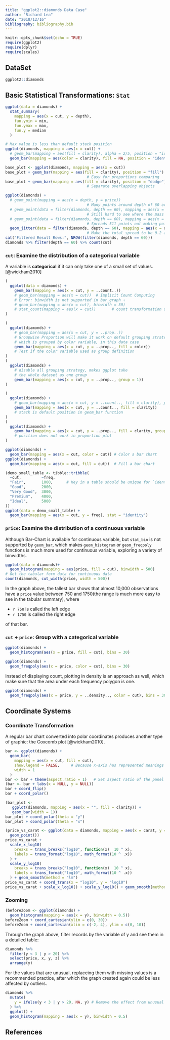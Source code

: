 ```yaml
---
title: "ggplot2::diamonds Data Case"
author: "Richard Lea"
date: "2018/12/16"
bibliography: bibliography.bib
---
```


```r
knitr::opts_chunk$set(echo = TRUE)
require(ggplot2)
require(dplyr)
require(scales)
```

## DataSet

```r
ggplot2::diamonds
```

## Basic Statistical Transformations: `Stat`

```r
ggplot(data = diamonds) +
  stat_summary(
    mapping = aes(x = cut, y = depth),
    fun.ymin = min,
    fun.ymax = max,
    fun.y = median
  )
```
```r
# Max value is less than default stack position
ggplot(diamonds, mapping = aes(x = cut)) +
  # geom_bar(mapping = aes(fill = clarity), alpha = 2/5, position = "identity")
  geom_bar(mapping = aes(color = clarity), fill = NA, position = "identity")
```
```r
base_plot <- ggplot(diamonds, mapping = aes(x = cut))
base_plot + geom_bar(mapping = aes(fill = clarity), position = "fill")
                                    # Easy for proportions comparing
base_plot + geom_bar(mapping = aes(fill = clarity), position = "dodge")
                                    # Separate overlapping objects
```
```r
ggplot(diamonds) +
  # geom_point(mapping = aes(x = depth, y = price))
                                    # Many points around depth of 60 overlapped
  # geom_point(data = filter(diamonds, depth == 60), mapping = aes(x = depth, y = price))
                                    # Still hard to see where the mass of data is
  # geom_point(data = filter(diamonds, depth == 60), mapping = aes(x = depth, y = price), position = "jitter")
                                    # Spreads 511 points out making points receive random noises
  geom_jitter(data = filter(diamonds, depth == 60), mapping = aes(x = depth, y = price), width = 0.1)
                                    # Make the total spread to be 0.2 around 60
cat("Filtered Result Rows:", NROW(filter(diamonds, depth == 60)))
diamonds %>% filter(depth == 60) %>% count(cut)
```

### `cut`: Examine the distribution of a categorical variable

A variable is **categorical** if it can only take one of a small set of values.[@wickham2010]

```r
(
  ggplot(data = diamonds) +
    geom_bar(mapping = aes(x = cut, y = ..count..))
    # geom_bar(mapping = aes(x = cut))  # Implicit Count Computing
    # Error: binwidth is not supported in bar_graph ↓
    # geom_bar(mapping = aes(x = cut), binwidth = 30)
    # stat_count(mapping = aes(x = cut))       # count transformation under the hood
)
```
```r
(
  ggplot(diamonds) +
    # geom_bar(mapping = aes(x = cut, y = ..prop..))
    # Groupwise Proportion will make it work on default grouping strategy
    # which is grouped by color variable, in this data case
    geom_bar(mapping = aes(x = cut, y = ..prop.., fill = color))
    # Test if the color variable used as group definition
)
(
  ggplot(diamonds) +
    # disable all grouping strategy, makes ggplot take
    # the whole dataset as one group
    geom_bar(mapping = aes(x = cut, y = ..prop.., group = 1))
)
```
```r
(
  ggplot(diamonds) +
    # geom_bar(mapping = aes(x = cut, y = ..count.., fill = clarity), position = "stack")
    geom_bar(mapping = aes(x = cut, y = ..count.., fill = clarity))
    # stack is default position in geom_bar function
)
(
  ggplot(diamonds) +
    geom_bar(mapping = aes(x = cut, y = ..prop.., fill = clarity, group = 1), position = "stack")
    # position does not work in proportion plot
)
```
```r
ggplot(diamonds) +
  geom_bar(mapping = aes(x = cut, color = cut)) # Color a bar chart
ggplot(diamonds) +
  geom_bar(mapping = aes(x = cut, fill = cut))  # Fill a bar chart
```
```r
(demo_small_table <- tibble::tribble(
  ~cut,         ~freq,
  "Fair",       1000,      # Key in a table should be unique for `identity stat`
  "Good",       2000,
  "Very Good",  3000,
  "Premium",    4000,
  "Ideal",      5000
))
ggplot(data = demo_small_table) +
  geom_bar(mapping = aes(x = cut, y = freq), stat = "identity")
```

### `price`: Examine the distribution of a continuous variable

Although Bar-Chart is available for continuous variable, but `stat_bin` is not supported by `geom_bar`, which makes `geom_histogram` or `geom_freqpoly` functions is much more used for continuous variable, exploring a variety of binwidths.

```r
ggplot(data = diamonds)+
  geom_histogram(mapping = aes(price, fill = cut), binwidth = 500)
# Get the tabular form data for continuous data
count(diamonds, cut_width(price, width = 500))
```
In the graph above, the tallest bar shows that almost 10,000 observations have a `price` value between 750 and 1750(the range is much more easy to see in the tabular summary), where

* `r 750` is called the left edge
* `r 1750` is called the right edge

of that bar.

### `cut` + `price`: Group with a categorical variable

```r
ggplot(diamonds) +
  geom_histogram(aes(x = price, fill = cut), bins = 30)
```
```r
ggplot(diamonds) +
  geom_freqpoly(aes(x = price, color = cut), bins = 30)
```

Instead of displaying count, plotting in density is an approach as well, which make sure that the area under each frequency polygon is one.
```r
ggplot(diamonds) +
  geom_freqpoly(aes(x = price, y = ..density.., color = cut), bins = 30)
```


## Coordinate Systems

### Coordinate Transformation

A regular bar chart converted into polar coordinates produces another type of graphic: the Coxcomb plot [@wickham2010].
```r
bar <- ggplot(diamonds) +
  geom_bar(
    mapping = aes(x = cut, fill = cut),
    show.legend = FALSE,     # Because x-axis has represented meanings of each bar
    width = 1
  )
bar <- bar + theme(aspect.ratio = 1)   # Set aspect ratio of the panel to the picture
(bar <- bar + labs(x = NULL, y = NULL))
bar + coord_flip()
bar + coord_polar()
```
```r
(bar_plot <-
   ggplot(diamonds, mapping = aes(x = "", fill = clarity)) +
   geom_bar(width = 1))
bar_plot + coord_polar(theta = "y")
bar_plot + coord_polar(theta = "x")
```
```r
(price_vs_carat <- ggplot(data = diamonds, mapping = aes(x = carat, y = price)) +
  geom_point())
price_vs_carat + 
  scale_x_log10(
    breaks = trans_breaks("log10", function(x)  10 ^ x),
    labels = trans_format("log10", math_format(10 ^ .x))
  ) + 
  scale_y_log10(
    breaks = trans_breaks("log10", function(x)  10 ^ x),
    labels = trans_format("log10", math_format(10 ^ .x))
  ) + geom_smooth(method = "lm")
price_vs_carat + coord_trans(x = "log10", y = "log10")
price_vs_carat + scale_x_log10() + scale_y_log10() + geom_smooth(method = "lm") + coord_polar()
```

### Zooming

```r
(beforeZoom <- ggplot(diamonds) +
  geom_histogram(mapping = aes(x = y), binwidth = 0.5))
beforeZoom + coord_cartesian(ylim = c(0, 30))
beforeZoom + coord_cartesian(xlim = c(-2, 4), ylim = c(0, 10))
```

Through the graph above, filter records by the variable of y and see them in a detailed table:

```r
diamonds %>%
  filter(y < 3 | y > 20) %>%
  select(price, x, y, z) %>%
  arrange(y)
```

For the values that are unusual, replaceing them with missing values is a recommended practice, after which the graph created again could be less affected by outliers.

```r
diamonds %>%
  mutate(
    y = ifelse(y < 3 | y > 20, NA, y) # Remove the effect from unusual values
  ) %>%
  ggplot() +
  geom_histogram(mapping = aes(x = y), binwidth = 0.5)
```

## References
